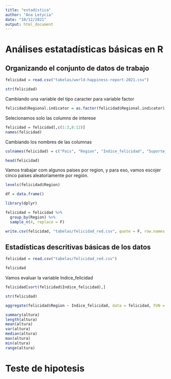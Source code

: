 ```yaml
---
title: "estadística"
author: "Ana Letycia"
date: "10/12/2021"
output: html_document
---
```


# Análises estatadísticas básicas en R

## Organizando el conjunto de datos de trabajo
```r
felicidad = read.csv("tabelas/world-happiness-report-2021.csv")
```

```r
str(felicidad)
```

Cambiando una variable del tipo caracter para variable factor
```r
felicidad$Regional.indicator = as.factor(felicidad$Regional.indicator)
```

Selecionamos solo las columns de interese
```r
felicidad = felicidad[,c(1:3,8:12)]
names(felicidad)
```

Cambiando los nombres de las columnas
```r
colnames(felicidad) = c("Pais", "Region", "Indice_felicidad", "Suporte_social", "Expectativa_de_vida", "Liberdad_de_escojas", "Generosidad", "Percepcion_de_corrupcion")
```

```r
head(felicidad)
```

Vamos trabajar com algunos paises por region, y para eso, vamos escojer cinco paises aleatoriamente por región.

```r
levels(felicidad$Region)
```

```r
df = data.frame()

library(dplyr)
```

```r
felicidad = felicidad %>% 
  group_by(Region) %>% 
  sample_n(4, replace = F)

write.csv(felicidad, "tabelas/felicidad_red.csv", quote = F, row.names = F)
```

## Estadísticas descritivas básicas de los datos

```r
felicidad = read.csv("tabelas/felicidad_red.csv")
```

```r
felicidad
```

Vamos evaluar la variable Indice_felicidad
```r
felicidad[sort(felicidad$Indice_felicidad),]
```


```r
str(felicidad)

aggregate(felicidad$Region ~ Indice_felicidad, data = felicidad, FUN = sample)
```


```r
summary(altura)
length(altura)
mean(altura)
var(altura)
median(altura)
max(altura)
min(altura)
range(altura)
```


# Teste de hipotesis

